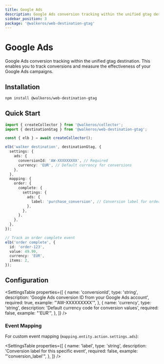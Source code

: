 ```yaml
---
title: Google Ads
description: Google Ads conversion tracking within the unified gtag destination
sidebar_position: 3
package: '@walkeros/web-destination-gtag'
---
```



# Google Ads

<PackageLink
  env="web"
  github="packages/web/destinations/gtag"
  npm="@walkeros/web-destination-gtag"
/>

Google Ads conversion tracking within the unified gtag destination. This enables you to track conversions and measure the effectiveness of your Google Ads campaigns.

## Installation

```bash
npm install @walkeros/web-destination-gtag
```

## Quick Start

```typescript
import { createCollector } from '@walkeros/collector';
import { destinationGtag } from '@walkeros/web-destination-gtag';

const { elb } = await createCollector();

elb('walker destination', destinationGtag, {
  settings: {
    ads: {
      conversionId: 'AW-XXXXXXXXX', // Required
      currency: 'EUR', // Default currency for conversions
    },
  },
  mapping: {
    order: {
      complete: {
        settings: {
          ads: {
            label: 'purchase_conversion', // Conversion label for order complete
          },
        },
      },
    },
  },
});

// Track an order complete event
elb('order complete', {
  id: 'order-123',
  value: 49.99,
  currency: 'EUR',
  items: 2,
});
```

## Configuration

<SettingsTable
  properties={[
    {
      name: 'conversionId',
      type: 'string',
      description: 'Google Ads conversion ID from your Google Ads account',
      required: true,
      example: "'AW-XXXXXXXXX'",
    },
    {
      name: 'currency',
      type: 'string',
      description: 'Default currency code for conversion values',
      required: false,
      example: "'EUR'",
    },
  ]}
/>

### Event Mapping

For custom event mapping (`mapping.entity.action.settings.ads`):

<SettingsTable
  properties={[
    {
      name: 'label',
      type: 'string',
      description: 'Conversion label for this specific event',
      required: false,
      example: "'conversion_label'",
    },
  ]}
/>
